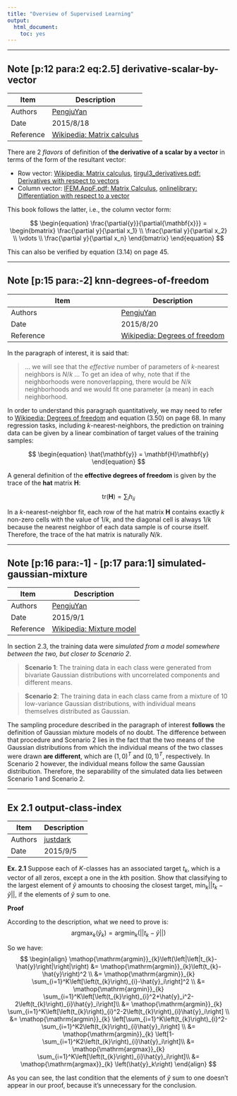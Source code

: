 ```yaml
---
title: "Overview of Supervised Learning"
output:
  html_document:
    toc: yes
---
```


<script type="text/x-mathjax-config">
MathJax.Hub.Config({
  TeX: { equationNumbers: { autoNumber: "AMS" } }
});
</script>

---

## Note [p:12 para:2 eq:2.5] derivative-scalar-by-vector

Item | Description
--- | ---
Authors | [PengjuYan](https://github.com/PengjuYan)
Date | 2015/8/18
Reference | [Wikipedia: Matrix calculus][wikipedia-matrix-calculus]

[wikipedia-matrix-calculus]: https://en.wikipedia.org/wiki/Matrix_calculus

There are 2 _flavors_ of definition of **the derivative of a scalar by a vector** in terms of the form of the resultant vector:

- Row vector: [Wikipedia: Matrix calculus][wikipedia-matrix-calculus], [tirgul3_derivatives.pdf: Derivatives with respect to vectors](http://www.cs.huji.ac.il/~csip/tirgul3_derivatives.pdf)
- Column vector: [IFEM.AppF.pdf: Matrix Calculus](http://www.colorado.edu/engineering/cas/courses.d/IFEM.d/IFEM.AppF.d/IFEM.AppF.pdf), [onlinelibrary: Differentiation with respect to a vector](http://onlinelibrary.wiley.com/doi/10.1002/0471705195.app3/pdf)

This book follows the latter, i.e., the column vector form:

$$
\begin{equation}
\frac{\partial{y}}{\partial{\mathbf{x}}} = \begin{bmatrix} \frac{\partial y}{\partial x_1} \\ \frac{\partial y}{\partial x_2} \\ \vdots \\ \frac{\partial y}{\partial x_n} \end{bmatrix}
\end{equation}
$$

This can also be verified by equation (3.14) on page 45.

---

## Note [p:15 para:-2] knn-degrees-of-freedom

Item | Description
--- | ---
Authors | [PengjuYan](https://github.com/PengjuYan)
Date | 2015/8/20
Reference | [Wikipedia: Degrees of freedom][wikipedia-degrees-of-freedom]

[wikipedia-degrees-of-freedom]: https://en.wikipedia.org/wiki/Degrees_of_freedom_%28statistics%29

In the paragraph of interest, it is said that:

> ... we will see that the _effective_ number of parameters of $k$-nearest neighbors is $N/k$ ... To get an idea of why, note that if the neighborhoods were nonoverlapping, there would be $N/k$ neighborhoods and we would fit one parameter (a mean) in each neighborhood.

In order to understand this paragraph quantitatively, we may need to refer to [Wikipedia: Degrees of freedom][wikipedia-degrees-of-freedom] and equation (3.50) on page 68. In many regression tasks, including $k$-nearest-neighbors, the prediction on training data can be given by a linear combination of target values of the training samples:

$$
\begin{equation}
\hat{\mathbf{y}} = \mathbf{H}\mathbf{y}
\end{equation}
$$

A general definition of the **effective degrees of freedom** is given by the trace of the **hat** matrix $\mathbf{H}$:

$$
\begin{equation}
\mathrm{tr}(\mathbf{H}) = \sum_{i} h_{ii}
\end{equation}
$$

In a $k$-nearest-neighbor fit, each row of the hat matrix $\mathbf{H}$ contains exactly $k$ non-zero cells with the value of $1/k$, and the diagonal cell is always $1/k$ because the nearest neighbor of each data sample is of course itself. Therefore, the trace of the hat matrix is naturally $N/k$.

---

## Note [p:16 para:-1] - [p:17 para:1] simulated-gaussian-mixture

Item | Description
--- | ---
Authors | [PengjuYan](https://github.com/PengjuYan)
Date | 2015/9/1
Reference | [Wikipedia: Mixture model][wikipedia-mixture-model]

[wikipedia-mixture-model]: https://en.wikipedia.org/wiki/Mixture_model

In section 2.3, the training data were _simulated from a model somewhere between the two, but closer to Scenario 2_.

> **Scenario 1**: The training data in each class were generated from bivariate Gaussian distributions with uncorrelated components and different means.

> **Scenario 2**: The training data in each class came from a mixture of 10 low-variance Gaussian distributions, with individual means themselves distributed as Gaussian.

The sampling procedure described in the paragraph of interest **follows** the definition of Gaussian mixture models of no doubt. The difference between that procedure and Scenario 2 lies in the fact that the two means of the Gaussian distributions from which the individual means of the two classes were drawn **are different**, which are $(1, 0)^T$ and $(0, 1)^T$, respectively. In Scenario 2 however, the individual means follow the same Gaussian distribution. Therefore, the separability of the simulated data lies between Scenario 1 and Scenario 2.

---

## Ex 2.1 output-class-index

Item | Description
--- | ---
Authors | [justdark](https://github.com/justdark)
Date | 2015/9/5

**Ex. 2.1** Suppose each of $K$-classes has an associated target $t_{k}$, which is a vector of all zeros, except a one in the $k$th position. Show that classifying to the largest element of $\hat{y}$ amounts to choosing the closest target, $\mathrm{min}_{k}\left|\left|t_{k} - \hat{y}\right|\right|$, if the elements of $\hat{y}$ sum to one.

**Proof**

According to the description, what we need to prove is:
$$
\mathop{\mathrm{argmax}}_{k}\left(\hat{y}_k\right)=\mathop{\mathrm{argmin}}_{k}(\left|\left|t_{k}-\hat{y}\right|\right|)
$$

So we have:
$$
\begin{align}
\mathop{\mathrm{argmin}}_{k}\left(\left|\left|t_{k}-\hat{y}\right|\right|\right) &=  \mathop{\mathrm{argmin}}_{k}\left(t_{k}-\hat{y}\right)^2 \\
&= \mathop{\mathrm{argmin}}_{k} \sum_{i=1}^K\left[\left(t_{k}\right)_{i}-\hat{y}_i\right]^2 \\
&= \mathop{\mathrm{argmin}}_{k} \sum_{i=1}^K\left[\left(t_{k}\right)_{i}^2+\hat{y}_i^2-2\left(t_{k}\right)_{i}\hat{y}_i\right]\\
&= \mathop{\mathrm{argmin}}_{k} \sum_{i=1}^K\left[\left(t_{k}\right)_{i}^2-2\left(t_{k}\right)_{i}\hat{y}_i\right] \\
&= \mathop{\mathrm{argmin}}_{k} \left[\sum_{i=1}^K\left(t_{k}\right)_{i}^2-\sum_{i=1}^K2\left(t_{k}\right)_{i}\hat{y}_i\right] \\
&= \mathop{\mathrm{argmin}}_{k} \left[1-\sum_{i=1}^K2\left(t_{k}\right)_{i}\hat{y}_i\right]\\
&= \mathop{\mathrm{argmax}}_{k} \sum_{i=1}^K\left[\left(t_{k}\right)_{i}\hat{y}_i\right]\\
&= \mathop{\mathrm{argmax}}_{k} \left(\hat{y}_k\right)
\end{align}
$$

As you can see, the last condition that the elements of $\hat{y}$ sum to one doesn't appear in our proof, because it's unnecessary for the conclusion.